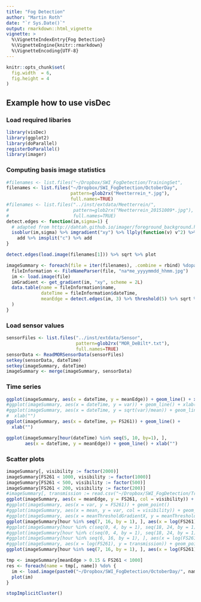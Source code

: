 ```yaml
---
title: "Fog Detection"
author: "Martin Roth"
date: "`r Sys.Date()`"
output: rmarkdown::html_vignette
vignette: >
  %\VignetteIndexEntry{Fog Detection}
  %\VignetteEngine{knitr::rmarkdown}
  %\VignetteEncoding{UTF-8}
---
```


```r
knitr::opts_chunk$set(
  fig.width  = 6,
  fig.height = 4
)
```

## Example how to use visDec
### Load required libaries
```r
library(visDec)
library(ggplot2)
library(doParallel)
registerDoParallel()
library(imager)
```

### Computing basis image statistics
```r
#filenames <- list.files("~/Dropbox/SWI_FogDetection/TrainingSet",
filenames <- list.files("~/Dropbox/SWI_FogDetection/OctoberDay",
                        pattern=glob2rx("Meetterrein_*.jpg"),
                        full.names=TRUE)
#filenames <- list.files("../inst/extdata/Meetterrein/",
#                        pattern=glob2rx("Meetterrein_20151009*.jpg"),
#                        full.names=TRUE)
detect.edges <- function(im,sigma=1) {
  # adapted from http://dahtah.github.io/imager/foreground_background.html
  isoblur(im,sigma) %>% imgradient("xy") %>% llply(function(v) v^2) %>%
    add %>% imsplit("c") %>% add 
}

detect.edges(load.image(filenames[1])) %>% sqrt %>% plot

imageSummary <- foreach(file = iter(filenames), .combine = rbind) %dopar% {
  fileInformation <- FileNameParser(file, "na*me_yyyymmdd_hhmm.jpg")
  im <- load.image(file)
  imGradient <- get_gradient(im, "xy", scheme = 2L)
  data.table(name = fileInformation$name,
             dateTime = fileInformation$dateTime,
             meanEdge = detect.edges(im, 3) %>% threshold(5) %>% sqrt %>% mean
  )
}
```



### Load sensor values
```r
sensorFiles <- list.files("../inst/extdata/Sensor",
                          pattern=glob2rx("MOR_DeBilt*.txt"),
                          full.names=TRUE)
sensorData <- ReadMORSensorData(sensorFiles)
setkey(sensorData, dateTime)
setkey(imageSummary, dateTime)
imageSummary <- merge(imageSummary, sensorData)
```

### Time series
```r
ggplot(imageSummary, aes(x = dateTime, y = meanEdge)) + geom_line() + xlab("")
#ggplot(imageSummary, aes(x = dateTime, y = var)) + geom_line() + xlab("")
#ggplot(imageSummary, aes(x = dateTime, y = sqrt(var)/mean)) + geom_line() +
#  xlab("") 
ggplot(imageSummary, aes(x = dateTime, y= FS261)) + geom_line() +
  xlab("") 
```

```r
ggplot(imageSummary[hour(dateTime) %in% seq(5, 10, by=1), ],
       aes(x = dateTime, y = meanEdge)) + geom_line() + xlab("")
```


### Scatter plots
```r
imageSummary[, visibility := factor(2000)]
imageSummary[FS261 < 1000, visibility := factor(1000)]
imageSummary[FS261 < 500, visibility := factor(500)]
imageSummary[FS261 < 200, visibility := factor(200)]
#imageSummary[, transmission := read.csv("~/Dropbox/SWI_FogDetection/TrainingSet/Values.csv", sep=";")[, 3]]
ggplot(imageSummary, aes(x = meanEdge, y = FS261, col = visibility)) + geom_point()
#ggplot(imageSummary, aes(x = var, y = FS261)) + geom_point()
#ggplot(imageSummary, aes(x = mean, y = var, col = visibility)) + geom_point()
#ggplot(imageSummary, aes(x = meanThresholdGradientX, y = meanThresholdGradientY, col = visibility)) + geom_point()
ggplot(imageSummary[hour %in% seq(7, 16, by = 1), ], aes(x = log(FS261), y = meanEdge, col = visibility)) + geom_point()
#ggplot(imageSummary[hour %in% c(seq(0, 4, by = 1), seq(18, 24, by = 1)), ], aes(x = log(FS261), y = meanEdge, col = visibility)) + geom_point()
#ggplot(imageSummary[hour %in% c(seq(0, 4, by = 1), seq(18, 24, by = 1)), ], aes(x = log(FS261), y = transmission, col = visibility)) + geom_point()
#ggplot(imageSummary[hour %in% seq(6, 16, by = 1), ], aes(x = log(FS261), y = transmission, col = visibility)) + geom_point()
#ggplot(imageSummary, aes(x = log(FS261), y = transmission)) + geom_point() + geom_smooth(method="lm") + geom_quantile(quantiles=0.5, col = 2)
ggplot(imageSummary[hour %in% seq(7, 16, by = 1), ], aes(x = log(FS261), y = meanEdge, col = visibility)) + geom_point() + geom_quantile(aes(col=NULL), quantiles=0.5)
```

```r
tmp <- imageSummary[meanEdge > 0.15 & FS261 < 1000]
res <- foreach(name = tmp[, name]) %do% {
  im <- load.image(paste0("~/Dropbox/SWI_FogDetection/OctoberDay/", name))
  plot(im)
}
```

<!--
```r
im <- grayscale(subim(load.image("~/Dropbox/SWI_FogDetection/TrainingSet/Day/Meetterrein_20151009_0910.jpg"), y > 20))
im2 <- grayscale(subim(load.image("~/Dropbox/SWI_FogDetection/TrainingSet/Day/Meetterrein_20151010_1510.jpg"), y > 20))
rowIm <- imsplit(im, "y")
rowIm2 <- imsplit(im2, "y")
fn <- function(x) {
  return(abs(fft(as.numeric(x))))
}
fourierCoef <- foreach(i =1 : length(rowIm), .combine = "rbind") %do% {
  return(fn(rowIm[[i]]))
}
fourierCoefFog <- foreach(i =1 : length(rowIm), .combine = "rbind") %do% {
  return(fn(rowIm2[[i]]))
}
fourierCoefFog2 <- fourierCoefFog
fourierCoefFog2[fourierCoefFog > 1] <- 1
```
-->

```r
stopImplicitCluster()
```
